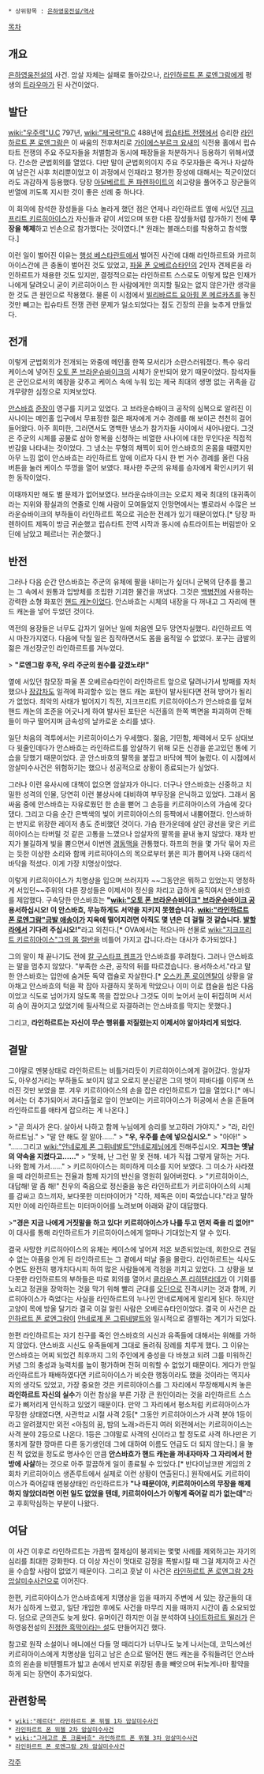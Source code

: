  * 상위항목 : [[은하영웅전설/역사]]

[[목차]]
== 개요 ==
[[은하영웅전설]]의 사건. 암살 자체는 실패로 돌아갔으나, [[라인하르트 폰 로엔그람]]에게 평생의 [[트라우마]]가 된 사건이었다.

== 발단 ==
[[wiki:"우주력"U.C]] 797년, [[wiki:"제국력"R.C]] 488년에 [[립슈타트 전쟁]]에서 승리한 [[라인하르트 폰 로엔그람]]은 이 싸움의 전후처리로 [[가이에스부르크 요새]]의 식전용 홀에서 립슈타트 전쟁의 주요 주모자들을 처벌함과 동시에 패장들을 처분하거나 등용하기 위해서였다. 간소한 군법회의를 열었다. 다만 말이 군법회의이지 주요 주모자들은 죽거나 자살하여 남은건 사후 처리뿐이었고 이 과정에서 인재라고 평가한 장성에 대해서는 적군이었더라도 과감하게 등용했다. 당장 [[아달베르트 폰 파렌하이트]]의 쇠고랑을 풀어주고 장군들의 반열에 끼도록 지시한 것이 좋은 선례 중 하나다.

이 회의에 참석한 장성들을 다소 놀라게 했던 점은 언제나 라인하르트 옆에 서있던 [[지크프리트 키르히아이스]]가 자신들과 같이 서있으며 또한 다른 장성들처럼 참가하기 전에 '''무장을 해제'''하고 빈손으로 참가했다는 것이였다.[* 원래는 블래스터를 착용하고 참석했다.]

이런 일이 벌어진 이유는 [[행성 베스타란트]]에서 벌어진 사건에 대해 라인하르트와 카르히아이스간에 큰 충돌이 벌어진 것도 있었고, [[파울 폰 오베르슈타인]]의 2인자 견제론을 라인하르트가 채용한 것도 있지만, 결정적으로는 라인하르트 스스로도 이렇게 많은 인재가 나에게 달려오니 굳이 키르히아이스 한 사람에게만 의지할 필요는 없지 않은가란 생각을 한 것도 큰 원인으로 작용했다. 물론 이 시점에서 [[빌리바르트 요아힘 폰 메르카츠]]를 놓친 것만 빼고는 립슈타트 전쟁 관련 문제가 일소되었다는 점도 긴장의 끈을 늦추게 만들었다.

== 전개 ==
이렇게 군법회의가 전개되는 와중에 메인홀 한쪽 모서리가 소란스러워졌다. 특수 유리 케이스에 넣어진 [[오토 폰 브라운슈바이크]]의 시체가 운반되어 왔기 때문이었다. 참석자들은 군인으로서의 예장을 갖추고 케이스 속에 누워 있는 제국 최대의 생명 없는 귀족을 감개무량한 심정으로 지켜보았다.

[[안스바흐]] [[준장]]이 영구를 지키고 있었다. 고 브라운슈바이크 공작의 심복으로 알려진 이 사나이는 메인홀 입구에서 무표정한 젊은 패자에게 거수 경례를 해 보이곤 천천히 걸어들어왔다. 아주 희미한, 그러면서도 명백한 냉소가 참가자들 사이에서 새어나왔다. 그것은 주군의 시체를 공물로 삼아 항복을 신청하는 비열한 사나이에 대한 무인다운 직접적 반감을 나타내는 것이었다. 그 냉소는 무형의 채찍이 되어 안스바흐의 온몸을 때렸지만 아무 느낌 없이 안스바흐는 라인하르트 앞에 이르자 다시 한 번 거수 경례를 올린 다음 버튼을 눌러 케이스 뚜껑을 열어 보였다. 패사한 주군의 유체를 승자에게 확인시키기 위한 동작이었다.

이때까지만 해도 별 문제가 없어보였다. 브라운슈바이크는 오로지 제국 최대의 대귀족이라는 지위와 황실과의 연줄로 인해 사람이 모여들었지 인망면에서는 별로라서 수많은 브라운슈바이크의 부하들이 라인하르트 쪽으로 귀순한 전례가 있기 때문이었다.[* 당장 파렌하이트 제독이 방금 귀순했고 립슈타트 전역 시작과 동시에 슈트라이트는 버림받아 오딘에 남았고 페르너는 귀순했다.]

== 반전 ==
그러나 다음 순간 안스바흐는 주군의 유체에 팔을 내미는가 싶더니 군복의 단추를 풀고는 그 속에서 원통과 입방체를 조립한 기괴한 물건을 꺼냈다. 그것은 [[백병전]]에 사용하는 강력한 소형 화포인 [[핸드 캐논]]이었다. 안스바흐는 시체의 내장을 다 꺼내고 그 자리에 핸드 캐논을 넣어 두었던 것이다.

역전의 용장들은 너무도 갑자기 일어난 일에 처음엔 모두 망연자실했다. 라인하르트 역시 마찬가지였다. 다음에 닥칠 일은 짐작하면서도 몸을 움직일 수 없었다. 포구는 금발의 젊은 개선장군인 라인하르트를 겨누었다.

> '''"로엔그람 후작, 우리 주군의 원수를 갚겠노라!"'''

옆에 서있던 참모장 파울 폰 오베르슈타인이 라인하르트 앞으로 달려나가서 방패를 자처했으나 [[장갑차]]도 일격에 파괴할수 있는 핸드 캐논 포탄이 발사된다면 전혀 방어가 될리가 없었다. 최악의 사태가 벌어지기 직전, 지크프리트 키르히아이스가 안스바흐를 덮쳐 핸드 캐논의 조준을 어긋나게 하여 발사된 포탄은 식전홀의 한쪽 벽면을 파괴하여 잔해들이 마구 떨어지며 금속성의 날카로운 소리를 냈다. 

일단 처음의 격투에서는 키르히아이스가 우세했다. 젊음, 기민함, 체력에서 모두 상대보다 윗줄인데다가 안스바흐는 라인하르트를 암살하기 위해 모든 신경을 쏟고있던 통에 기습을 당했기 때문이었다. 곧 안스바흐의 팔목을 붙잡고 바닥에 찍어 눌렀다. 이 시점에서 암살미수사건은 위험하기는 했으나 성공적으로 상황이 종료되는가 싶었다.

그러나 이런 유사시에 대책이 없으면 암살자가 아니다. 더구나 안스바흐는 신중하고 치밀한 성격의 인물, 당연히 이런 불상사에 대비하여 부무장을 은닉하고 있었다. 그래서 몸싸움 중에 안스바흐는 자유로웠던 한 손을 뻗어 그 손등을 키르히아이스의 가슴에 갖다 댔다. 그리고 다음 순간 은백색의 빛이 키르히아이스의 등짝에서 내뿜어졌다. 안스바하는 반지로 위장한 레이저 총도 준비했던 것이다. 가슴 한가운데에 살인 광선을 맞은 키르히아이스는 타버릴 것 같은 고통을 느꼈으나 암살자의 팔목을 끝내 놓지 않았다. 재차 반지가 불길하게 빛을 뿜으면서 이번엔 [[경동맥]]을 관통했다. 하프의 현을 몇 가닥 묶어 자르는 듯한 이상한 소리와 함께 키르히아이스의 목으로부터 붉은 피가 뿜어져 나와 대리석 바닥을 적셨다. 이게 가장 치명상이었다.

이렇게 키르히아이스가 치명상을 입으며 쓰러지자 ~~그동안은 뭐하고 있었는지 멍청하게 서있던~~주위의 다른 장성들은 이제서야 정신을 차리고 급하게 움직여서 안스바흐를 제압했다. 구속당한 안스바흐는 '''"[[wiki:"오토 폰 브라운슈바이크" 브라운슈바이크 공]] 용서하십시오! 이 안스바흐, 무능하게도 서약을 지키지 못했습니다. [[wiki:"라인하르트 폰 로엔그람"금발 애송이]]가 지옥에 떨어지려면 아직도 몇 년은 더 걸릴 것 같습니다. [[발할라]]에서 기다려 주십시오!"'''라고 외친다.[* OVA에서는 적으나마 선물로 [[wiki:"지크프리트 키르히아이스"그의 몸 절반]]을 비틀어 가지고 갑니다.라는 대사가 추가되었다.]

그의 말이 채 끝나기도 전에 [[칼 구스타프 켐프]]가 안스바흐를 후려쳤다. 그러나 안스바흐는 말을 멈추지 않았다. "부족한 소관, 공작의 뒤를 따르겠습니다. 용서하소서."라고 말한 안스바흐는 입안에 숨겨둔 독약 캡슐로 자살한다.[* [[오스카 폰 로이엔탈]]이 상황을 알아채고 안스바흐의 턱을 꽉 잡아 자결하지 못하게 막았으나 이미 이로 캡슐을 씹은 다음이었고 식도로 넘어가지 않도록 목을 잡았으나 그것도 이미 늦어서 눈이 뒤집히며 서서히 숨이 끊어지고 있었기에 필사적으로 자결하려는 안스바흐를 막지는 못했다.]

그리고, '''라인하르트는 자신이 무슨 행위를 저질렀는지 이제서야 알아차리게 되었다.'''
== 결말 ==
그야말로 멘붕상태로 라인하르트는 비틀거리듯이 키르히아이스에게 걸어갔다. 암살자도, 아우성거리는 부하들도 보이지 않고 오로지 분신같은 그의 벗이 피바다를 이루며 쓰러진 것만 보였을 뿐. 겨우 키르히아이스의 손을 잡은 라인하르트가 입을 열었다.[* 애니에서는 더 추가되어서 과다출혈로 앞이 안보이는 키르히아이스가 허공에서 손을 흔들며 라인하르트를 애타게 잡으려는 게 나온다.]

> "곧 의사가 온다. 살아서 나하고 함께 누님에게 승리를 보고하러 가야지."
> "라, 라인하르트님."
> "말 안 해도 잘 알아......"
> '''"우, 우주를 손에 넣으십시오."'''
> "아아!"
> "......그리고 [[wiki:"안네로제 폰 그뤼네발트"안네로제님]]에게 전해주십시오. '''지크는 옛날의 약속을 지켰다고......"'''
> "못해, 난 그런 말 못 전해. 네가 직접 그렇게 말하는 거다. 나와 함께 가서......"
> 키르히아이스는 희미하게 미소를 지어 보였다. 그 미소가 사라졌을 때 라인하르트는 전율과 함께 자기의 반신을 영원히 잃어버렸다.
> "키르히아이스, 대답해! 말 좀 해!"
친우의 죽음으로 정신줄을 놓은 라인하르트가 키르히아이스의 시체를 감싸고 흐느끼자, 보다못한 미터마이어가 "각하, 제독은 이미 죽었습니다."라고 말하지만 이에 라인하르트는 미터마이어를 노려보며 아래와 같이 대답했다.

>'''"경은 지금 나에게 거짓말을 하고 있다! 키르히아이스가 나를 두고 먼저 죽을 리 없어!"'''
이 대사를 통해 라인하르트가 키르히아이스에게 얼마나 기대었는지 알 수 있다.

결국 사망한 키르히아이스의 유체는 케이스에 넣어져 저온 보존되었는데, 회한으로 견딜 수 없는 아픔을 안게 된 라인하르트는 그 곁에서 떠날 줄을 몰랐다. 라인하르트는 식사도 수면도 완전히 팽개치다시피 하여 많은 사람들에게 걱정을 끼치고 있었다.
그 상황을 보다못한 라인하르트의 부하들은 따로 회의를 열어서 [[클라우스 폰 리히텐라데]]가 이 기회를 노리고 정권을 장악하는 것을 막기 위해 빨리 군대를 [[오딘]]으로 진격시키는 것과 함께, 키르히아이스가 죽었다는 사실을 라인하르트의 누나인 안네로제에게 알리게 된다. 하지만 고양이 목에 방울 달기라 결국 이걸 알린 사람은 오베르슈타인이었다. 결국 이 사건은 [[라인하르트 폰 로엔그람]]이 [[안네로제 폰 그뤼네발트]]와 일시적으로 결별하는 계기가 되었다.

한편 라인하르트는 자기 친구를 죽인 안스바흐의 시신과 유족들에 대해서는 위해를 가하지 않았다. 안스바흐 시신도 유족들에게 그대로 돌려줘 장례를 치루게 했다. 그 이유는 안스바흐는 어찌 되었건 최후까지 그의 주인에게 충성을 다 바쳤고 되려 그를 미워하긴 커녕 그의 충성과 능력치를 높이 평가하며 전혀 미워할 수 없었기 때문이다. 게다가 만일 라인하르트가 패배하였다면 키르히아이스가 비슷한 행동이라도 했을 것이라는 역지사지의 생각도 있었고, 가장 중요한 것은 키르히아이스를 그 자리에서 무장해제시켜 놓은 '''라인하르트 자신의 실수'''가 이런 참상을 부른 가장 큰 원인이라는 것을 라인하르트 스스로가 뼈저리게 인식하고 있었기 때문이다. 만약 그 자리에서 평소처럼 키르히아이스가 무장한 상태였다면, 사관학교 시절 사격 2등[* 그동안 키르히아이스가 사격 분야 1등이라고 알려졌지만 외전 <아침의 꿈, 밤의 노래>라든지 여러 외전에서는 키르히아이스는 사격 분야 2등으로 나온다. 1등은 그야말로 사격의 신이라고 할 정도로 사격 하나만은 기똥차게 잘한 깡마른 다른 동기생인데 그에 대하여 이름도 언급도 더 되지 않는다.] 을 놓친 적 없었을 정도로 명사수인 만큼 '''안스바흐가 핸드 캐논을 꺼내자마자 그 자리에서 한방에 사살'''하는 것으로 아주 깔끔하게 일이 종료될 수 있었다.[* 반다이남코판 게임의 2회차 키르히아이스 생존루트에서 실제로 이런 상황이 연출된다.] 원작에서도 키르하이이스가 죽어갈때 멘붕상태인 라인하르트가 '''"나 때문이야, 키르히아이스의 무장을 해제하지 않았더라면 이런 일도 없었을 텐데, 키르히아이스가 이렇게 죽어갈 리가 없는데"'''라고 후회막심하는 부분이 나왔다.

== 여담 ==
이 사건 이후로 라인하르트는 가끔씩 절제심이 붕괴되는 몇몇 사례를 제외하고는 자기의 심리를 최대한 강화한다. 더 이상 자신이 멋대로 감정을 폭발시킬 때 그걸 제지하고 사건을 수습할 사람이 없었기 때문이다. 그리고 훗날 이 사건은 [[라인하르트 폰 로엔그람 2차 암살미수사건]]으로 이어진다.

한편, 키르히아이스가 안스바흐에게 치명상을 입을 때까지 주변에 서 있는 장군들의 대처가 심하게 느렸고, 일단 개입한 후에도 사건을 마무리 지을 때까지 시간이 좀 소요되었다. 덤으로 군의관도 늦게 왔다. 유머이긴 하지만 이걸 분석하여 [[나이트하르트 뮐러]]가 은하영웅전설의 [http://blog.naver.com/sunny_angel/100126549137 진정한 흑막이라는 설]도 만들어지긴 했다. 

참고로 원작 소설이나 애니에선 다들 멍 때리다가 너무나도 늦게 나서는데, 코믹스에선 키르히아이스에게 치명상을 입히고 남은 손으로 떨어진 핸드 캐논을 주워들려던 안스바흐의 왼손을 비텐펠트가 밟고 손에서 반지로 위장된 총을 빼앗으며 뒤늦게나마 활약을 하게 되는 장면이 추가되었다.

== 관련항목 ==
 * [[wiki:"헤르더" 라인하르트 폰 뮈젤 1차 암살미수사건]]
 * [[라인하르트 폰 뮈젤 2차 암살미수사건]] 
 * [[wiki:"그레고르 폰 크룸바흐" 라인하르트 폰 뮈젤 3차 암살미수사건]]
 * [[라인하르트 폰 로엔그람 2차 암살미수사건]]
[[각주]]
